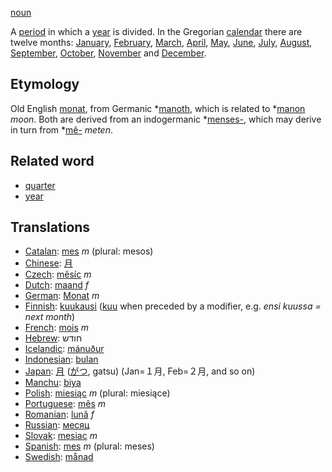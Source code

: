 [[noun]]

A [[period]] in which a [[year]] is divided. In the Gregorian [[calendar]] there are twelve months: [[January]], [[February]], [[March]], [[April]], [[May]], [[June]], [[July]], [[August]], [[September]], [[October]], [[November]] and [[December]].

==Etymology==
Old English [[monat]], from Germanic *[[manoth]], which is related to *[[manon]] ''moon''. Both are derived from an indogermanic *[[menses-]], which may derive in turn from *[[mê-]] ''meten''.

==Related word==

* [[quarter]] 
* [[year]]
==Translations==
*[[Catalan]]: [[mes]] ''m'' (plural: mesos)
*[[Chinese]]: [[月]]
*[[Czech]]: [[měsíc]] ''m''
*[[Dutch]]: [[maand]] ''f''
*[[German]]: [[Monat]] ''m''
*[[Finnish]]: [[kuukausi]] ([[kuu]] when preceded by a modifier, e.g. ''ensi kuussa = next month'')
*[[French]]: [[mois]] ''m''
*[[Hebrew]]: חודש
*[[Icelandic]]: [[mánuður]]
*[[Indonesian]]: [[bulan]]
*[[Japan]]: [[月]] ([[がつ]], gatsu) (Jan=１月, Feb=２月, and so on)
*[[Manchu]]: [[biya]]
*[[Polish]]: [[miesiąc]] ''m'' (plural: miesiące)
*[[Portuguese]]: [[mês]] ''m''
*[[Romanian]]: [[lună]] ''f''
*[[Russian]]: [[месяц]]
*[[Slovak]]: [[mesiac]] ''m''
*[[Spanish]]: [[mes]] ''m'' (plural: meses)
*[[Swedish]]: [[månad]]